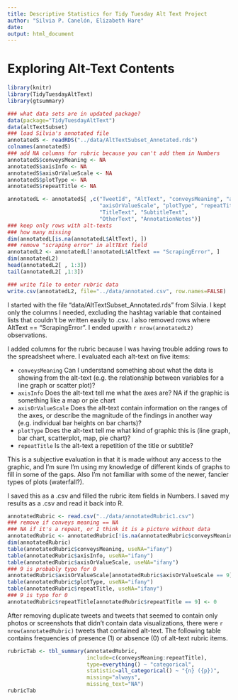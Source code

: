 ```yaml
---
title: Descriptive Statistics for Tidy Tuesday Alt Text Project
author: "Silvia P. Canelón, Elizabeth Hare"
date: 
output: html_document
---
```



# Exploring Alt-Text Contents

``` r
library(knitr)
library(TidyTuesdayAltText)
library(gtsummary)

### what data sets are in updated package?
data(package="TidyTuesdayAltText")
data(altTextSubset)
### load Silvia's annotated file
annotatedS <- readRDS("../data/AltTextSubset_Annotated.rds")
colnames(annotatedS)
### add NA columns for rubric because you can't add them in Numbers
annotatedS$conveysMeaning <- NA
annotatedS$axisInfo <- NA
annotatedS$axisOrValueScale <- NA
annotatedS$plotType <- NA
annotatedS$repeatTitle <- NA

annotatedL <- annotatedS[ ,c("TweetId", "AltText", "conveysMeaning", "axisInfo",
                             "axisOrValueScale", "plotType", "repeatTitle",
                             "TitleText", "SubtitleText",
                             "OtherText", "AnnotationNotes")]
### keep only rows with alt-texts
### how many missing
dim(annotatedL[is.na(annotatedL$AltText), ])
### remove "scraping error" in altTExt field
annotatedL2 <- annotatedL[!annotatedL$AltText == "ScrapingError", ]
dim(annotatedL2)
head(annotatedL2[ , 1:3])
tail(annotatedL2[ ,1:3])
```

``` r
### write file to enter rubric data
write.csv(annotatedL2, file="../data/annotated.csv", row.names=FALSE)

```

I started with the file "data/AltTextSubset_Annotated.rds
" from Silvia. I kept only the columns I needed, 
excluding the hashtag variable that contained lists that couldn't be written easily to .csv.
I also removed rows where AltText == "ScrapingError". I ended upwith 
`r nrow(annotatedL2)` observations.  

I added columns for the rubric because I was having trouble adding rows to the spreadsheet where.
I evaluated each alt-text on five items:

- ```conveysMeaning``` Can I understand something about what the data is showing from the alt-text (e.g.
the relationship between variables for a line graph or scatter plot)?
* ```axisInfo``` Does the alt-text tell me what the axes are? NA if the graphic is something
like a map or pie chart
- ```axisOrValueScale``` Does the alt-text contain information on the ranges of the axes, or 
describe the magnitude of the findings in another way (e.g. individual bar heights on bar charts)?
- ```plotType``` Does the alt-text tell me what kind of graphic this is (line graph, bar chart, 
scatterplot, map, pie chart)?
- ```repeatTitle``` Is the alt-text a repetition of the title or subtitle?  

This is a subjective evaluation in that it is made without any access to the graphic, 
and I'm sure I'm using my knowledge of different kinds of graphs to fill in some of the gaps.
Also I'm not familiar with some of the newer, fancier types of plots (waterfall?).  

I saved this as a .csv and filled the rubric item fields in Numbers. I saved my results as a .csv
and read it back into R.



``` r
annotatedRubric <- read.csv("../data/annotatedRubric1.csv")
### remove if conveys meaning == NA
### NA if it's a repeat, or I think it is a picture without data
annotatedRubric <- annotatedRubric[!is.na(annotatedRubric$conveysMeaning), ]
dim(annotatedRubric)
table(annotatedRubric$conveysMeaning, useNA="ifany")
table(annotatedRubric$axisInfo, useNA="ifany")
table(annotatedRubric$axisOrValueScale, useNA="ifany")
### 9 is probably typo for 0
annotatedRubric$axisOrValueScale[annotatedRubric$axisOrValueScale == 9] <- 0
table(annotatedRubric$plotType, useNA="ifany")
table(annotatedRubric$repeatTitle, useNA="ifany")
### 9 is typo for 0
annotatedRubric$repeatTitle[annotatedRubric$repeatTitle == 9] <- 0

```

After removing duplicate tweets and tweets that seemed to contain only photos or screenshots that 
didn't contain data visualizations, there were `r nrow(annotatedRubric)` tweets that contained alt-text. The following table contains frequencies of presence (1) or absence (0) of alt-text rubric 
items.

``` r
rubricTab <- tbl_summary(annotatedRubric, 
                         include=c(conveysMeaning:repeatTitle),
                         type=everything() ~ "categorical",
                         statistic=all_categorical() ~ "{n} ({p})",
                         missing="always",
                         missing_text="NA")
rubricTab



```
